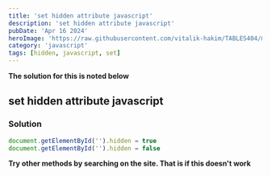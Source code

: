 ```yaml
---
title: 'set hidden attribute javascript'
description: 'set hidden attribute javascript'
pubDate: 'Apr 16 2024'
heroImage: 'https://raw.githubusercontent.com/vitalik-hakim/TABLES404/main/error_b/JavaScript.png'
category: 'javascript'
tags: [hidden, javascript, set]
---
```


**The solution for this is noted below**

## set hidden attribute javascript

### Solution

```javascript
document.getElementById('').hidden = true
document.getElementById('').hidden = false
```

**Try other methods by searching on the site. That is if this doesn't work**
